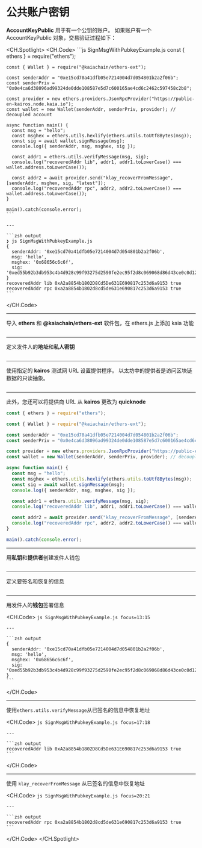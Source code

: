 # 公共账户密钥

**AccountKeyPublic** 用于有一个公钥的账户。 如果账户有一个 AccountKeyPublic 对象，交易验证过程如下：

<CH.Spotlight>
  <CH.Code>
    ```js SignMsgWithPubkeyExample.js
    const { ethers } = require("ethers");

    const { Wallet } = require("@kaiachain/ethers-ext");

    const senderAddr = "0xe15cd70a41dfb05e7214004d7d054801b2a2f06b";
    const senderPriv = "0x0e4ca6d38096ad99324de0dde108587e5d7c600165ae4cd6c2462c597458c2b8";

    const provider = new ethers.providers.JsonRpcProvider("https://public-en-kairos.node.kaia.io");
    const wallet = new Wallet(senderAddr, senderPriv, provider); // decoupled account

    async function main() {
      const msg = "hello";
      const msghex = ethers.utils.hexlify(ethers.utils.toUtf8Bytes(msg));
      const sig = await wallet.signMessage(msg);
      console.log({ senderAddr, msg, msghex, sig });

      const addr1 = ethers.utils.verifyMessage(msg, sig);
      console.log("recoveredAddr lib", addr1, addr1.toLowerCase() === wallet.address.toLowerCase());

      const addr2 = await provider.send("klay_recoverFromMessage", [senderAddr, msghex, sig, "latest"]);
      console.log("recoveredAddr rpc", addr2, addr2.toLowerCase() === wallet.address.toLowerCase());
    }

    main().catch(console.error);
    ```

    ---

    ```zsh output
    ❯ js SignMsgWithPubkeyExample.js
    {
      senderAddr: '0xe15cd70a41dfb05e7214004d7d054801b2a2f06b',
      msg: 'hello',
      msghex: '0x68656c6c6f',
      sig: '0xed55b92b3db953c4b4d928c99f93275d2590fe2ec95f2d8c069068d86d43ce0c0d1206f297351c6a0dfaba9c24d1a2ac293ac8f8a73d16c2b0c39ce90bc36ab71b'
    }
    recoveredAddr lib 0xA2a8854b1802D8Cd5De631E690817c253d6a9153 true
    recoveredAddr rpc 0xa2a8854b1802d8cd5de631e690817c253d6a9153 true
    ```
  </CH.Code>

  ---

  导入 **ethers** 和 **@kaiachain/ethers-ext** 软件包，在 ethers.js 上添加 kaia 功能

  ```js SignMsgWithPubkeyExample.js focus=1:3
  ```

  ---

  定义发件人的**地址**和**私人密钥**

  ```js SignMsgWithPubkeyExample.js focus=5:6
  ```

  ---

  使用指定的 **kairos** 测试网 URL 设置提供程序。 以太坊中的提供者是访问区块链数据的只读抽象。

  ```js SignMsgWithPubkeyExample.js focus=8
  ```

  ---

  此外，您还可以将提供商 URL 从 **kairos** 更改为 **quicknode**

  ```js SignMsgWithPubkeyExample.js focus=8
  const { ethers } = require("ethers");

  const { Wallet } = require("@kaiachain/ethers-ext");

  const senderAddr = "0xe15cd70a41dfb05e7214004d7d054801b2a2f06b";
  const senderPriv = "0x0e4ca6d38096ad99324de0dde108587e5d7c600165ae4cd6c2462c597458c2b8";

  const provider = new ethers.providers.JsonRpcProvider("https://public-en-kairos.node.kaia.io");
  const wallet = new Wallet(senderAddr, senderPriv, provider); // decoupled account

  async function main() {
    const msg = "hello";
    const msghex = ethers.utils.hexlify(ethers.utils.toUtf8Bytes(msg));
    const sig = await wallet.signMessage(msg);
    console.log({ senderAddr, msg, msghex, sig });

    const addr1 = ethers.utils.verifyMessage(msg, sig);
    console.log("recoveredAddr lib", addr1, addr1.toLowerCase() === wallet.address.toLowerCase());

    const addr2 = await provider.send("klay_recoverFromMessage", [senderAddr, msghex, sig, "latest"]);
    console.log("recoveredAddr rpc", addr2, addr2.toLowerCase() === wallet.address.toLowerCase());
  }

  main().catch(console.error);
  ```

  ---

  用**私钥**和**提供者**创建发件人钱包

  ```js SignMsgWithPubkeyExample.js focus=9
  ```

  ---

  定义要签名和恢复的信息

  ```js SignMsgWithPubkeyExample.js focus=12
  ```

  ---

  用发件人的**钱包**签署信息

  <CH.Code>
    ```js SignMsgWithPubkeyExample.js focus=13:15
    ```

    ---

    ```zsh output
    {
      senderAddr: '0xe15cd70a41dfb05e7214004d7d054801b2a2f06b',
      msg: 'hello',
      msghex: '0x68656c6c6f',
      sig: '0xed55b92b3db953c4b4d928c99f93275d2590fe2ec95f2d8c069068d86d43ce0c0d1206f297351c6a0dfaba9c24d1a2ac293ac8f8a73d16c2b0c39ce90bc36ab71b'
    }
    ```
  </CH.Code>

  ---

  使用`ethers.utils.verifyMessage`从已签名的信息中恢复地址

  <CH.Code>
    ```js SignMsgWithPubkeyExample.js focus=17:18
    ```

    ---

    ```zsh output
    recoveredAddr lib 0xA2a8854b1802D8Cd5De631E690817c253d6a9153 true
    ```
  </CH.Code>

  ---

  使用 `klay_recoverFromMessage` 从已签名的信息中恢复地址

  <CH.Code>
    ```js SignMsgWithPubkeyExample.js focus=20:21
    ```

    ---

    ```zsh output
    recoveredAddr rpc 0xa2a8854b1802d8cd5de631e690817c253d6a9153 true
    ```
  </CH.Code>
</CH.Spotlight>

